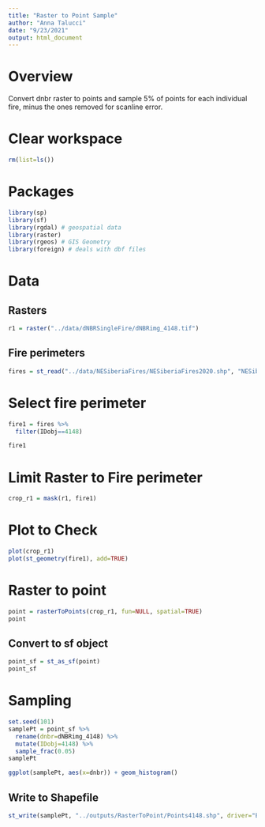```yaml
---
title: "Raster to Point Sample"
author: "Anna Talucci"
date: "9/23/2021"
output: html_document
---
```


# Overview

Convert dnbr raster to points and sample 5% of points for each individual fire, minus the ones removed for scanline error.

# Clear workspace

```r
rm(list=ls()) 
```

# Packages

```r
library(sp)
library(sf)
library(rgdal) # geospatial data
library(raster)
library(rgeos) # GIS Geometry
library(foreign) # deals with dbf files
```

# Data
## Rasters
```r
r1 = raster("../data/dNBRSingleFire/dNBRimg_4148.tif")
```

## Fire perimeters 
```r
fires = st_read("../data/NESiberiaFires/NESiberiaFires2020.shp", "NESiberiaFires2020")
```

# Select fire perimeter
```r
fire1 = fires %>%
  filter(IDobj==4148)

fire1
```

# Limit Raster to Fire perimeter
```r
crop_r1 = mask(r1, fire1)
```


# Plot to Check
```r
plot(crop_r1)
plot(st_geometry(fire1), add=TRUE)
```

# Raster to point
```r
point = rasterToPoints(crop_r1, fun=NULL, spatial=TRUE)
point
```


## Convert to sf object
```r
point_sf = st_as_sf(point)
point_sf
```

# Sampling

```r
set.seed(101)
samplePt = point_sf %>% 
  rename(dnbr=dNBRimg_4148) %>%
  mutate(IDobj=4148) %>%
  sample_frac(0.05)
samplePt
```


```r
ggplot(samplePt, aes(x=dnbr)) + geom_histogram() 
```



## Write  to Shapefile
```r
st_write(samplePt, "../outputs/RasterToPoint/Points4148.shp", driver="ESRI Shapefile") 
```



